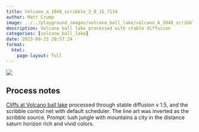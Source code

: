 ```yaml
---
title: Volcano_a_1048_scribble_2_0_15_7134
author: Matt Crump
image: ../../playground_images/volcano_ball_lake/volcano_A_1048_scribble_2_0_15_7134.jpeg
description: Volcano ball lake processed with stable diffusion
categories: [volcano_ball_lake]
date: 2023-09-23 20:57:24
format:
  html:
    page-layout: full
---
```


![](../../playground_images/volcano_ball_lake/volcano_A_1048_scribble_2_0_15_7134.jpeg)

## Process notes

[Cliffs at Volcano ball lake](https://www.crumplab.com/things/things/commissions/The_Cliffs_Of_Volcano_Ball_Lake.html) processed through stable diffusion v 1.5, and the scribble control net with default scheduler. The line art was inverted as the scribble source. Prompt: lush jungle with mountains a city in the distance saturn horizon rich and vivid colors.

